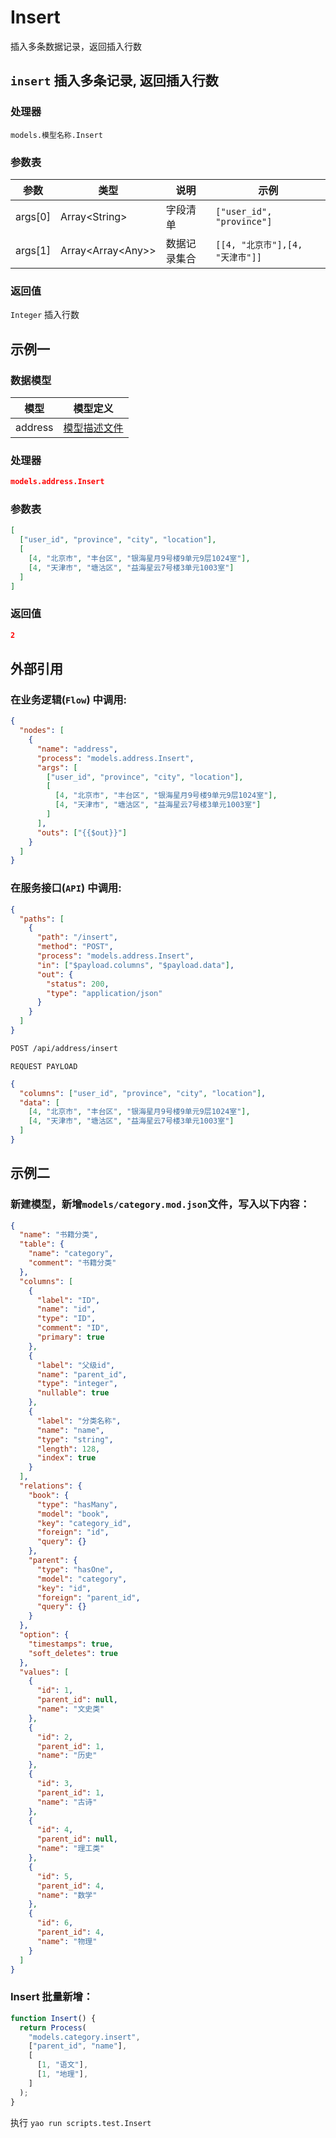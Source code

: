 # Insert

插入多条数据记录，返回插入行数

## `insert` 插入多条记录, 返回插入行数

### 处理器

`models.模型名称.Insert`

### 参数表

| 参数    | 类型                  | 说明         | 示例                            |
| ------- | --------------------- | ------------ | ------------------------------- |
| args[0] | Array\<String\>       | 字段清单     | `["user_id", "province"]`       |
| args[1] | Array\<Array\<Any\>\> | 数据记录集合 | `[[4, "北京市"],[4, "天津市"]]` |

### 返回值

`Integer` 插入行数

## 示例一

### 数据模型

| 模型    | 模型定义                                 |
| ------- | ---------------------------------------- |
| address | [模型描述文件](../examples/address) |

### 处理器

```json
models.address.Insert
```

### 参数表

```json
[
  ["user_id", "province", "city", "location"],
  [
    [4, "北京市", "丰台区", "银海星月9号楼9单元9层1024室"],
    [4, "天津市", "塘沽区", "益海星云7号楼3单元1003室"]
  ]
]
```

### 返回值

```json
2
```

## 外部引用

### 在业务逻辑(`Flow`) 中调用:

```json
{
  "nodes": [
    {
      "name": "address",
      "process": "models.address.Insert",
      "args": [
        ["user_id", "province", "city", "location"],
        [
          [4, "北京市", "丰台区", "银海星月9号楼9单元9层1024室"],
          [4, "天津市", "塘沽区", "益海星云7号楼3单元1003室"]
        ]
      ],
      "outs": ["{{$out}}"]
    }
  ]
}
```

### 在服务接口(`API`) 中调用:

```json
{
  "paths": [
    {
      "path": "/insert",
      "method": "POST",
      "process": "models.address.Insert",
      "in": ["$payload.columns", "$payload.data"],
      "out": {
        "status": 200,
        "type": "application/json"
      }
    }
  ]
}
```

```bash
POST /api/address/insert
```

`REQUEST PAYLOAD`

```json
{
  "columns": ["user_id", "province", "city", "location"],
  "data": [
    [4, "北京市", "丰台区", "银海星月9号楼9单元9层1024室"],
    [4, "天津市", "塘沽区", "益海星云7号楼3单元1003室"]
  ]
}
```

## 示例二

### 新建模型，新增`models/category.mod.json`文件，写入以下内容：

```json
{
  "name": "书籍分类",
  "table": {
    "name": "category",
    "comment": "书籍分类"
  },
  "columns": [
    {
      "label": "ID",
      "name": "id",
      "type": "ID",
      "comment": "ID",
      "primary": true
    },
    {
      "label": "父级id",
      "name": "parent_id",
      "type": "integer",
      "nullable": true
    },
    {
      "label": "分类名称",
      "name": "name",
      "type": "string",
      "length": 128,
      "index": true
    }
  ],
  "relations": {
    "book": {
      "type": "hasMany",
      "model": "book",
      "key": "category_id",
      "foreign": "id",
      "query": {}
    },
    "parent": {
      "type": "hasOne",
      "model": "category",
      "key": "id",
      "foreign": "parent_id",
      "query": {}
    }
  },
  "option": {
    "timestamps": true,
    "soft_deletes": true
  },
  "values": [
    {
      "id": 1,
      "parent_id": null,
      "name": "文史类"
    },
    {
      "id": 2,
      "parent_id": 1,
      "name": "历史"
    },
    {
      "id": 3,
      "parent_id": 1,
      "name": "古诗"
    },
    {
      "id": 4,
      "parent_id": null,
      "name": "理工类"
    },
    {
      "id": 5,
      "parent_id": 4,
      "name": "数学"
    },
    {
      "id": 6,
      "parent_id": 4,
      "name": "物理"
    }
  ]
}
```

### Insert 批量新增：

```javascript
function Insert() {
  return Process(
    "models.category.insert",
    ["parent_id", "name"],
    [
      [1, "语文"],
      [1, "地理"],
    ]
  );
}
```

执行 `yao run scripts.test.Insert`
